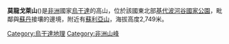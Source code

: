 {{Infobox mountain
| Name = 莫龍戈萊山
| photo = 
| photo_caption = 
| Elevation = 2,749米
| elevation_ref = 
| prominence = 
| Location = {{flag|Uganda}}[[基代波河谷國家公園|基代波河谷國家公園]]
| map               = Uganda
| map_alt           = 
| map_caption       = 
| map_relief        = 
| map_size          = 
| label             = 莫龍戈萊山
| label_position    = 
| lat_d             = 3
| lat_m             = 49
| lat_s             = 
| lat_NS            = N
| long_d            = 34
| long_m            = 2
| long_s            = 
| long_EW           = E
| x                 = 
| y                 =
| region            = UG
| coordinates = 
| topo = 
| type = Mountain
| age = 
| last_eruption = 
| first_ascent = 
| easiest_route = 
}}

'''莫龍戈萊山'''({{lang-en|Mount Morungole}})是[[非洲|非洲]]國家[[烏干達|烏干達]]的高山，位於該國東北部[[基代波河谷國家公園|基代波河谷國家公園]]，毗鄰與[[蘇丹|蘇丹]]接壤的邊境，附近有[[蘇利亞山|蘇利亞山]]，海拔高度2,749米。

[[Category:烏干達地理|Category:烏干達地理]]
[[Category:非洲山峰|Category:非洲山峰]]

{{Uganda-stub}}